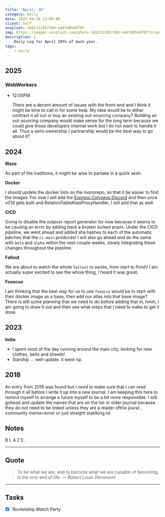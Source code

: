 ```yaml
---
title: 'April: 20'
category: Daily
date: 2025-04-20 12:00:00
client: Self
unsplash: 1681111957389-ea67d854d70f
img: https://images.unsplash.com/photo-1681111957389-ea67d854d70f?crop=entropy&cs=srgb&fm=jpg&ixid=MnwzNjM5Nzd8MHwxfHJhbmRvbXx8fHx8fHx8fDE2ODE3NDg2ODY&ixlib=rb-4.0.3&q=85
description: |
    Daily Log for April 20th of each year.
tags:
    - daily
---
```



## 2025

### WebWorkers

-   12:05PM

    There are a decent amount of issues with the front-end and I think it might be time to call in for some help.
    My idea would be to either contract it all out or buy an existing out-sourcing company?
    Building an out-sourcing company would make sense for the long term because we could give those developers internal work but I do not want to handle it all.
    Thus a semi-ownership / partnership would be the best way to go about it?

## 2024

**Blaze**

As part of the traditions, it might be wise to partake in a quick sesh.



**Docker**

I should update the docker lists on the monorepo, so that it be easier to find the images.
For now I will add the [Express Colyseus Discord](https://hub.docker.com/r/kbve/expresscolyseusdiscord) and then once v01d gets built and RelationTableAliasProxyHandler, I will add that as well.


**CICD**

Going to disable the outpost report generator for now because it seems to be causing an error by adding back a broken locked pnpm.
Under the CICD pipeline, we went ahead and added sha hashes to each of the automatic patches that the `ci-main` produces!
I will also go ahead and do the same with `beta` and `alpha` within the next couple weeks, slowly integrating these changes throughout the pipeline.


**Fallout**

We are about to watch the whole `fallout` tv series, from start to finish!
I am actually super excited to see the whole thing, I heard it was great.



**Fooocus**

I am thinking that the best way for us to use `fooocus` would be to start with their docker image as a base, then add our atlas into that base image?
There is still some planning that we need to do before adding that in, hmm, I am going to draw it out and then see what steps that I need to make to get it done.



## 2023


**India**

- I spent most of the day running around the main city, looking for new clothes, belts and shawls!
- Starship ... well update. it went rip.

## 2018

An entry from 2018 was found but I need to make sure that I can read through it all before I write it up into a new journal.
I am keeping this here to remind myself to arrange a future myself to be a bit more responsible.
I will gohead and update the names that are on the list or older journal because they do not need to be linked unless they are a reader ofthis joural , community meme=bmer or just straight staklking lol

## Notes

B L A Z E.

---

## Quote

> To be what we are, and to become what we are capable of becoming, is the only end of life.
> — <cite>Robert Louis Stevenson</cite>

---

## Tasks

-   [x] Rocketship Watch Party